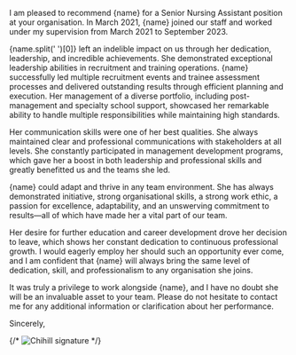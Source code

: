 
I am pleased to recommend {name} for a Senior Nursing Assistant position at your organisation. In March 2021, {name} joined our staff and worked under my supervision from March 2021 to September 2023.

{name.split(' ')[0]} left an indelible impact on us through her dedication, leadership, and incredible achievements. She demonstrated exceptional leadership abilities in recruitment and training operations. {name} successfully led multiple recruitment events and trainee assessment processes and delivered outstanding results through efficient planning and execution. Her management of a diverse portfolio, including post-management and specialty school support, showcased her remarkable ability to handle multiple responsibilities while maintaining high standards.

Her communication skills were one of her best qualities. She always maintained clear and professional communications with stakeholders at all levels. She constantly participated in management development programs, which gave her a boost in both leadership and professional skills and greatly benefitted us and the teams she led.

{name} could adapt and thrive in any team environment. She has always demonstrated initiative, strong organisational skills, a strong work ethic, a passion for excellence, adaptability, and an unswerving commitment to results—all of which have made her a vital part of our team.

Her desire for further education and career development drove her decision to leave, which shows her constant dedication to continuous professional growth. I would eagerly employ her should such an opportunity ever come, and I am confident that {name} will always bring the same level of dedication, skill, and professionalism to any organisation she joins.

It was truly a privilege to work alongside {name}, and I have no doubt she will be an invaluable asset to your team. Please do not hesitate to contact me for any additional information or clarification about her performance.

Sincerely,

{/* <img src='/chihill_signature.png' alt='Chihill signature' className='signature' /> */}
